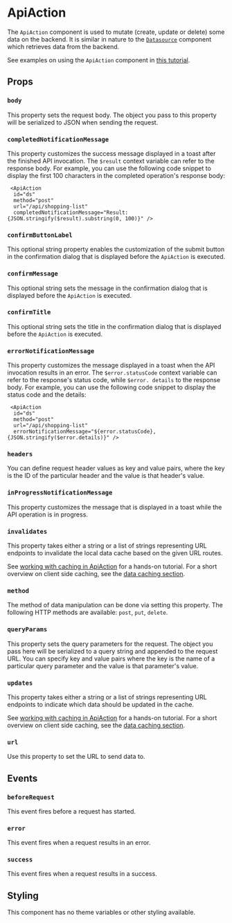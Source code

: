 # ApiAction

The `ApiAction` component is used to mutate (create, update or delete) some data on the backend.
It is similar in nature to the [`Datasource`](./Datasource.mdx) component which retrieves data from the backend.

See examples on using the `ApiAction` component in [this tutorial](../get-started/working-with-apiaction.mdx).

## Props

### `body`

This property sets the request body.
The object you pass to this property will be serialized to JSON when sending the request.

### `completedNotificationMessage`

This property customizes the success message displayed in a toast after the finished API invocation. The `$result` context variable can refer to the response body. For example, you can use the following code snippet to display the first 100 characters in the completed operation's response body:

```ueml copy
 <ApiAction
  id="ds"
  method="post"
  url="/api/shopping-list" 
  completedNotificationMessage="Result: {JSON.stringify($result).substring(0, 100)}" />
```

### `confirmButtonLabel`

This optional string property enables the customization of the submit button in the confirmation dialog that is displayed before the `ApiAction` is executed.

### `confirmMessage`

This optional string sets the message in the confirmation dialog that is displayed before the `ApiAction` is executed.

### `confirmTitle`

This optional string sets the title in the confirmation dialog that is displayed before the `ApiAction` is executed.

### `errorNotificationMessage`

This property customizes the message displayed in a toast when the API invocation results in an error. The `$error.statusCode` context variable can refer to the response's status code, while `$error. details` to the response body. For example, you can use the following code snippet to display the status code and the details:

```ueml copy
 <ApiAction
  id="ds"
  method="post"
  url="/api/shopping-list" 
  errorNotificationMessage="${error.statusCode}, {JSON.stringify($error.details)}" />
```

### `headers`

You can define request header values as key and value pairs, where the key is the ID of the particular header and the value is that header's value.

### `inProgressNotificationMessage`

This property customizes the message that is displayed in a toast while the API operation is in progress.

### `invalidates`

This property takes either a string or a list of strings representing URL endpoints to invalidate the local data cache based on the given URL routes.

See [working with caching in ApiAction](../get-started/working-with-apiactions.mdx) for a hands-on tutorial.
For a short overview on client side caching, see the [data caching section](../learning/apis-and-data/api-bindings.mdx#client-side-data-caching).

### `method`

The method of data manipulation can be done via setting this property.
The following HTTP methods are available: `post`, `put`, `delete`.

### `queryParams`

This property sets the query parameters for the request.
The object you pass here will be serialized to a query string and appended to the request URL.
You can specify key and value pairs where the key is the name of a particular query parameter and the value is that parameter's value.

### `updates`

This property takes either a string or a list of strings representing URL endpoints to indicate which data should be updated in the cache.

See [working with caching in ApiAction](../get-started/working-with-apiactions.mdx) for a hands-on tutorial.
For a short overview on client side caching, see the [data caching section](../learning/apis-and-data/api-bindings.mdx#client-side-data-caching).

### `url`

Use this property to set the URL to send data to.

## Events

### `beforeRequest`

This event fires before a request has started.

### `error`

This event fires when a request results in an error.

### `success`

This event fires when a request results in a success.

## Styling

This component has no theme variables or other styling available.
